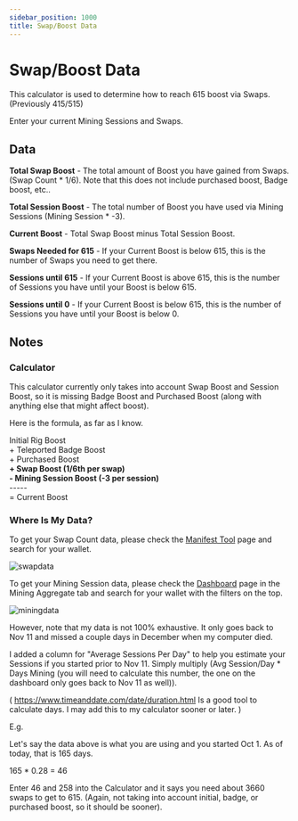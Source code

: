 ```yaml
---
sidebar_position: 1000
title: Swap/Boost Data
---
```



# Swap/Boost Data

This calculator is used to determine how to reach 615 boost via Swaps. (Previously 415/515)

Enter your current Mining Sessions and Swaps.

<BoostCalculator />

## Data

**Total Swap Boost** - The total amount of Boost you have gained from Swaps. (Swap Count \* 1/6). Note that this does not include purchased boost, Badge boost, etc..

**Total Session Boost** - The total number of Boost you have used via Mining Sessions (Mining Session \* -3).

**Current Boost** - Total Swap Boost minus Total Session Boost.

**Swaps Needed for 615** - If your Current Boost is below 615, this is the number of Swaps you need to get there.

**Sessions until 615** - If your Current Boost is above 615, this is the number of Sessions you have until your Boost is below 615.

**Sessions until 0** - If your Current Boost is below 615, this is the number of Sessions you have until your Boost is below 0.

## Notes

### Calculator

This calculator currently only takes into account Swap Boost and Session Boost, so it is missing Badge Boost and Purchased Boost (along with anything else that might affect boost).

Here is the formula, as far as I know.

Initial Rig Boost\
\+ Teleported Badge Boost\
\+ Purchased Boost\
**+ Swap Boost (1/6th per swap)**\
**- Mining Session Boost (-3 per session)**\
-----\
= Current Boost

### Where Is My Data?

To get your Swap Count data, please check the [Manifest Tool](/docs/info/manifest) page and search for your wallet.

![swapdata](image-5.png)

To get your Mining Session data, please check the [Dashboard](/dashboard) page in the Mining Aggregate tab and search for your wallet with the filters on the top.

![miningdata](image-4.png)

However, note that my data is not 100% exhaustive. It only goes back to Nov 11 and missed a couple days in December when my computer died.

I added a column for "Average Sessions Per Day" to help you estimate your Sessions if you started prior to Nov 11. Simply multiply (Avg Session/Day \* Days Mining (you will need to calculate this number, the one on the dashboard only goes back to Nov 11 as well)).

( https://www.timeanddate.com/date/duration.html Is a good tool to calculate days. I may add this to my calculator sooner or later. )

E.g.

Let's say the data above is what you are using and you started Oct 1. As of today, that is 165 days.

165 \* 0.28 = 46

Enter 46 and 258 into the Calculator and it says you need about 3660 swaps to get to 615. (Again, not taking into account initial, badge, or purchased boost, so it should be sooner).
